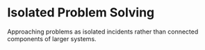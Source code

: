 # Isolated Problem Solving

Approaching problems as isolated incidents rather than connected components of larger systems.
